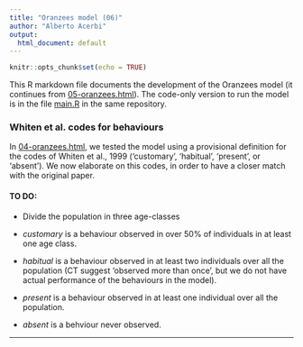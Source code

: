 ```yaml
---
title: "Oranzees model (06)"
author: "Alberto Acerbi"
output:
  html_document: default
---
```


```r
knitr::opts_chunk$set(echo = TRUE)
```

This R markdown file documents the development of the Oranzees model (it continues from [05-oranzees.html](05-oranzees.html)). The code-only version to run the model is in the file [main.R](main.R) in the same repository.

### Whiten et al. codes for behaviours

In [04-oranzees.html](04-oranzees.html), we tested the model using a provisional definition for the codes of Whiten et al., 1999 (‘customary’, ‘habitual’, ‘present’, or ‘absent’). We now elaborate on this codes, in order to have a closer match with the original paper. 

#### TO DO:

* Divide the population in three age-classes

* *customary* is a behaviour observed in over 50% of individuals in at least one age class.

* *habitual* is a behaviour observed in at least two individuals over all the population (CT suggest 'observed more than once', but we do not have actual performance of the behaviours in the model).

* *present* is a behaviour observed in at least one individual over all the population.

* *absent* is a behviour never observed.




***

<!-- The documentation continues in [07-oranzees.html](07-oranzees.html) -->


